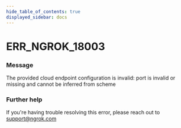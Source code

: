 ```yaml
---
hide_table_of_contents: true
displayed_sidebar: docs
---
```



# ERR_NGROK_18003

### Message

The provided cloud endpoint configuration is invalid: port is invalid or missing and cannot be inferred from scheme

<ErrorDetails error="err_ngrok_18003" />

### Further help

If you're having trouble resolving this error, please reach out to [support@ngrok.com](mailto:support@ngrok.com?subject=Help%20with%20ERR_NGROK_18003)
